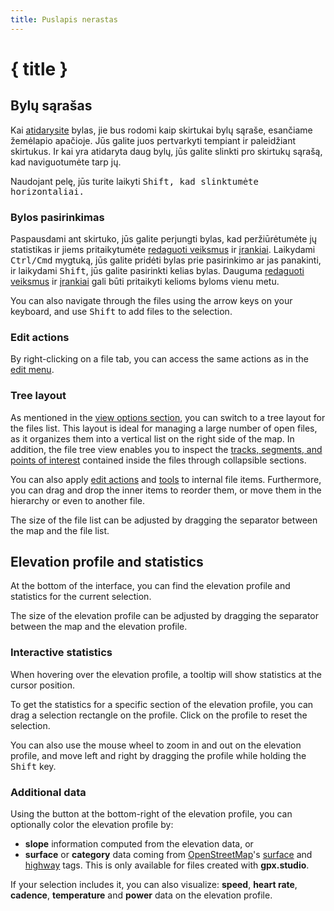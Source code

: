 ```yaml
---
title: Puslapis nerastas
---
```


<script lang="ts">

    let gpxStatistics = writable(exampleGPXFile.getStatistics());
    let slicedGPXStatistics = writable(undefined);
    let additionalDatasets = writable(['speed', 'atemp']);
    let elevationFill = writable<'slope' | 'surface' | undefined>(undefined);
</script>

# { title }

## Bylų sąrašas

Kai [atidarysite](./meniu/file) bylas, jie bus rodomi kaip skirtukai bylų sąraše, esančiame žemėlapio apačioje.
Jūs galite juos pertvarkyti tempiant ir paleidžiant skirtukus.
Ir kai yra atidaryta daug bylų, jūs galite slinkti pro skirtukų sąrašą, kad naviguotumėte tarp jų.

<DocsNote>

Naudojant pelę, jūs turite laikyti <kbd>Shift<kbd>, kad slinktumėte horizontaliai.

</DocsNote>

### Bylos pasirinkimas

Paspausdami ant skirtuko, jūs galite perjungti bylas, kad peržiūrėtumėte jų statistikas ir jiems pritaikytumėte [redaguoti veiksmus](./menu/edit) ir [įrankiai](./toolbar).
Laikydami <kbd>Ctrl/Cmd</kbd> mygtuką, jūs galite pridėti bylas prie pasirinkimo ar jas panakinti, ir laikydami <kbd>Shift</kbd>, jūs galite pasirinkti kelias bylas.
Dauguma [redaguoti veiksmus](./menu/edit) ir [įrankiai](./toolbar) gali būti pritaikyti kelioms byloms vienu metu.

<DocsNote>

You can also navigate through the files using the arrow keys on your keyboard, and use <kbd>Shift</kbd> to add files to the selection.

</DocsNote>

### Edit actions

By right-clicking on a file tab, you can access the same actions as in the [edit menu](./menu/edit).

### Tree layout

As mentioned in the [view options section](./menu/view), you can switch to a tree layout for the files list.
This layout is ideal for managing a large number of open files, as it organizes them into a vertical list on the right side of the map.
In addition, the file tree view enables you to inspect the [tracks, segments, and points of interest](./gpx) contained inside the files through collapsible sections.

You can also apply [edit actions](./menu/edit) and [tools](./toolbar) to internal file items.
Furthermore, you can drag and drop the inner items to reorder them, or move them in the hierarchy or even to another file.

<DocsNote>

The size of the file list can be adjusted by dragging the separator between the map and the file list.

</DocsNote>

## Elevation profile and statistics

At the bottom of the interface, you can find the elevation profile and statistics for the current selection.

<DocsNote>

The size of the elevation profile can be adjusted by dragging the separator between the map and the elevation profile.

</DocsNote>

### Interactive statistics

When hovering over the elevation profile, a tooltip will show statistics at the cursor position.

To get the statistics for a specific section of the elevation profile, you can drag a selection rectangle on the profile.
Click on the profile to reset the selection.

You can also use the mouse wheel to zoom in and out on the elevation profile, and move left and right by dragging the profile while holding the <kbd>Shift</kbd> key.

<div class="h-48 w-full">
    <ElevationProfile
        {gpxStatistics}
        {slicedGPXStatistics}
        additionalDatasets={$additionalDatasets}
        elevationFill={$elevationFill}
    />
</div>
<div class="flex flex-col items-center -mt-6">
    <div class="h-10 w-fit">
        <GPXStatistics
            {gpxStatistics}
            {slicedGPXStatistics}
            panelSize={120}
            orientation={'horizontal'}
        />
    </div>
</div>

### Additional data

Using the <kbd><ChartNoAxesColumn size="16" class="inline-block" style="margin-bottom: 2px"/></kbd> button at the bottom-right of the elevation profile, you can optionally color the elevation profile by:

- **slope** information computed from the elevation data, or
- **surface** or **category** data coming from <a href="https://www.openstreetmap.org/" target="_blank">OpenStreetMap</a>'s <a href="https://wiki.openstreetmap.org/wiki/Key:surface" target="_blank">surface</a> and <a href="https://wiki.openstreetmap.org/wiki/Key:highway" target="_blank">highway</a> tags.
  This is only available for files created with **gpx.studio**.

If your selection includes it, you can also visualize: **speed**, **heart rate**, **cadence**, **temperature** and **power** data on the elevation profile.
